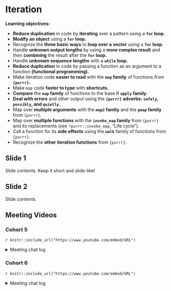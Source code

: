 # Iteration

**Learning objectives:**

- **Reduce duplication** in code by **iterating** over a pattern using a **`for` loop.**
- **Modify an object** using a **`for` loop.**
- Recognize the **three basic ways** to **loop over a vector** using a **`for` loop.**
- Handle **unknown output lengths** by using a **more complex result** and then **combining** the result after the **`for` loop.**
- Handle **unknown sequence lengths** with a **`while` loop.**
- **Reduce duplication** in code by passing a function as an argument to a function **(functional programming).**
- Make iteration code **easier to read** with the **`map` family** of functions from **`{purrr}`.**
- Make `map` code **faster to type** with **shortcuts.**
- **Compare** the **`map` family** of functions to the base R **`apply` family.**
- **Deal with errors** and other output using the **`{purrr}` adverbs: `safely`, `possibly`, and `quietly`.**
- Map over **multiple arguments** with the **`map2` family** and the **`pmap` family** from `{purrr}`.
- Map over **multiple functions** with the **`invoke_map` family** from `{purrr}` and its replacements (see `?purrr::invoke_map`, "Life cycle").
- Call a function for its **side effects** using the **`walk`** family of functions from `{purrr}`.
- Recognize the **other iteration functions** from `{purrr}`.

## Slide 1

Slide contents. 
Keep it short and slide-like!

## Slide 2

Slide contents.

## Meeting Videos

### Cohort 5

`r knitr::include_url("https://www.youtube.com/embed/URL")`

<details>
  <summary> Meeting chat log </summary>
  
```
LOG
```
</details>

### Cohort 6

`r knitr::include_url("https://www.youtube.com/embed/URL")`

<details>
  <summary> Meeting chat log </summary>
  
```
LOG
```
</details>
